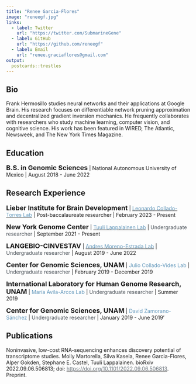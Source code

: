 ```yaml
---
title: "Renee Garcia-Flores"
image: "reneegf.jpg"
links:
  - label: Twitter
    url: "https://twitter.com/SubmarineGene"
  - label: GitHub
    url: "https://github.com/reneegf"
  - label: Email
    url: "renee.graciaflores@gmail.com"
output:
  postcards::trestles
---
```

 
## Bio

Frank Hermosillo studies neural networks and their applications at Google 
Brain. His research focuses on differentiable network pruning approximation and 
decentralized gradient inversion mechanics. He frequently collaborates with 
researchers who study machine learning, computer vision, and cognitive science.
His work has been featured in WIRED, The Atlantic, Newsweek, and The New York 
Times Magazine.

## Education

<font size="4">**B.S. in Genomic Sciences**</font> | National Autonomous University of Mexico | August 2018 - June 2022

## Research Experience

<font size="4">**Lieber Institute for Brain Development**</font> | <a href="http://lcolladotor.github.io"><span style="color:  #6096ba;"> Leonardo Collado-Torres Lab</span></a> | Post-baccalaureate researcher |  February 2023 - Present

<font size="4">**New York Genome Center**</font> | <a href="https://tllab.org/"><span style="color:  #6096ba;"> Tuuli Lappalainen Lab</span></a> | <span style="color:  #495057;">Undergraduate researcher</span></a> | September 2021 - Present

<font size="4">**LANGEBIO-CINVESTAV**</font> | <a href="http://www.morenolab.org/"><span style="color:  #6096ba;"> Andres Moreno-Estrada Lab</span></a> | <span style="color:  #495057;">Undergraduate researcher</span></a> | August 2019 - June 2022

<font size="4">**Center for Genomic Sciences, UNAM**</font> | <span style="color:  #6096ba;">Julio Collado-Vides Lab</span></a> | <span style="color:  #495057;">Undergraduate researcher</span></a> | February 2019 - December 2019

<font size="4">**International Laboratory for Human Genome Research, UNAM**</font> | <span style="color:  #6096ba;">María Ávila-Arcos Lab</span></a> | <span style="color:  #495057;">Undergraduate researcher</span></a> | Summer 2019

<font size="4">**Center for Genomic Sciences, UNAM**</font> | <span style="color:  #6096ba;">David Zamorano-Sánchez</span></a> | <span style="color:  #495057;">Undergraduate researcher</span></a> | January 2019 - June 2019'

## Publications
Noninvasive, low-cost RNA-sequencing enhances discovery potential of transcriptome studies. Molly Martorella, Silva Kasela, Renee Garcia-Flores, Alper Gokden, Stephane E. Castel, Tuuli Lappalainen. bioRxiv 2022.09.06.506813; doi: <a href="https://doi.org/10.1101/2022.09.06.506813"><span style="color:  #6c757d;"> https://doi.org/10.1101/2022.09.06.506813</span></a>. Preprint.
